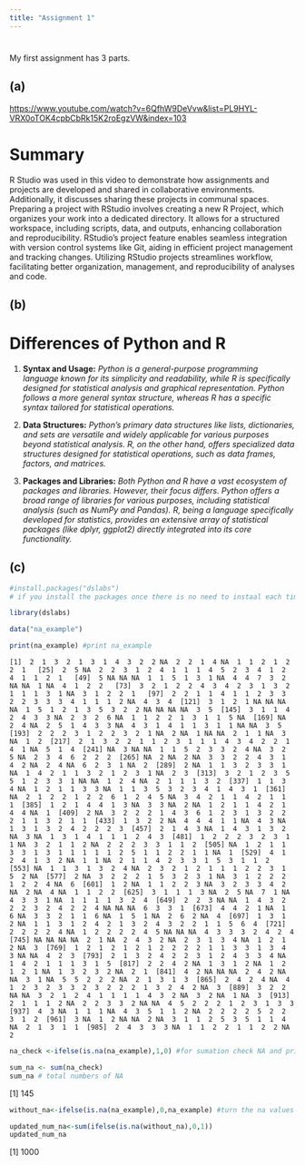```yaml
---
title: "Assignment 1"
---
```


# 

My first assignment has 3 parts.

## (a)

<https://www.youtube.com/watch?v=6QfhW9DeVvw&list=PL9HYL-VRX0oTOK4cpbCbRk15K2roEgzVW&index=103>

# Summary

R Studio was used in this video to demonstrate how assignments and projects are developed and shared in collaborative environments. Additionally, it discusses sharing these projects in communal spaces. Preparing a project with RStudio involves creating a new R Project, which organizes your work into a dedicated directory. It allows for a structured workspace, including scripts, data, and outputs, enhancing collaboration and reproducibility. RStudio's project feature enables seamless integration with version control systems like Git, aiding in efficient project management and tracking changes. Utilizing RStudio projects streamlines workflow, facilitating better organization, management, and reproducibility of analyses and code.

## (b)

# Differences of **Python** and **R**

1.  **Syntax and Usage:** *Python is a general-purpose programming language known for its simplicity and readability, while R is specifically designed for statistical analysis and graphical representation. Python follows a more general syntax structure, whereas R has a specific syntax tailored for statistical operations.*

2.  **Data Structures:** *Python's primary data structures like lists, dictionaries, and sets are versatile and widely applicable for various purposes beyond statistical analysis. R, on the other hand, offers specialized data structures designed for statistical operations, such as data frames, factors, and matrices.*

3.  **Packages and Libraries:** *Both Python and R have a vast ecosystem of packages and libraries. However, their focus differs. Python offers a broad range of libraries for various purposes, including statistical analysis (such as NumPy and Pandas). R, being a language specifically developed for statistics, provides an extensive array of statistical packages (like dplyr, ggplot2) directly integrated into its core functionality.*

## (c)

``` R
#install.packages("dslabs") 
# if you install the packages once there is no need to instaal each time just use for first time is enough.

library(dslabs)

data("na_example")

print(na_example) #print na_example
```

`[1]  2  1  3  2  1  3  1  4  3  2  2 NA  2  2  1  4 NA  1  1  2  1  2  2  1
  [25]  2  5 NA  2  2  3  1  2  4  1  1  1  4  5  2  3  4  1  2  4  1  1  2  1
  [49]  5 NA NA NA  1  1  5  1  3  1 NA  4  4  7  3  2 NA NA  1 NA  4  1  2  2
  [73]  3  2  1  2  2  4  3  4  2  3  1  3  2  1  1  1  3  1 NA  3  1  2  2  1
  [97]  2  2  1  1  4  1  1  2  3  3  2  2  3  3  3  4  1  1  1  2 NA  4  3  4
 [121]  3  1  2  1 NA NA NA NA  1  5  1  2  1  3  5  3  2  2 NA NA NA NA  3  5
 [145]  3  1  1  4  2  4  3  3 NA  2  3  2  6 NA  1  1  2  2  1  3  1  1  5 NA
 [169] NA  2  4 NA  2  5  1  4  3  3 NA  4  3  1  4  1  1  3  1  1 NA NA  3  5
 [193]  2  2  2  3  1  2  2  3  2  1 NA  2 NA  1 NA NA  2  1  1 NA  3 NA  1  2
 [217]  2  1  3  2  2  1  1  2  3  1  1  1  4  3  4  2  2  1  4  1 NA  5  1  4
 [241] NA  3 NA NA  1  1  5  2  3  3  2  4 NA  3  2  5 NA  2  3  4  6  2  2  2
 [265] NA  2 NA  2 NA  3  3  2  2  4  3  1  4  2 NA  2  4 NA  6  2  3  1 NA  2
 [289]  2 NA  1  1  3  2  3  3  1 NA  1  4  2  1  1  3  2  1  2  3  1 NA  2  3
 [313]  3  2  1  2  3  5  5  1  2  3  3  1 NA NA  1  2  4 NA  2  1  1  1  3  2
 [337]  1  1  3  4 NA  1  2  1  1  3  3 NA  1  1  3  5  3  2  3  4  1  4  3  1
 [361] NA  2  1  2  2  1  2  2  6  1  2  4  5 NA  3  4  2  1  1  4  2  1  1  1
 [385]  1  2  1  4  4  1  3 NA  3  3 NA  2 NA  1  2  1  1  4  2  1  4  4 NA  1
 [409]  2 NA  3  2  2  2  1  4  3  6  1  2  3  1  3  2  2  2  1  1  3  2  1  1
 [433]  1  3  2  2 NA  4  4  4  1  1 NA  4  3 NA  1  3  1  3  2  4  2  2  2  3
 [457]  2  1  4  3 NA  1  4  3  1  3  2 NA  3 NA  1  3  1  4  1  1  1  2  4  3
 [481]  1  2  2  2  3  2  3  1  1 NA  3  2  1  1  2 NA  2  2  2  3  3  1  1  2
 [505] NA  1  2  1  1  3  3  1  3  1  1  1  1  1  2  5  1  1  2  2  1  1 NA  1
 [529]  4  1  2  4  1  3  2 NA  1  1 NA  2  1  1  4  2  3  3  1  5  3  1  1  2
 [553] NA  1  1  3  1  3  2  4 NA  2  3  2  1  2  1  1  1  2  2  3  1  5  2 NA
 [577]  2 NA  3  2  2  2  1  5  3  2  3  1 NA  3  1  2  2  2  1  2  2  4 NA  6
 [601]  1  2 NA  1  1  2  2  3 NA  3  2  3  3  4  2 NA  2 NA  4 NA  1  1  2  2
 [625]  3  1  1  1  3 NA  2  5 NA  7  1 NA  4  3  3  1 NA  1  1  1  1  3  2  4
 [649]  2  2  3 NA NA  1  4  3  2  2  2  3  2  4  2  2  4 NA NA NA  6  3  3  1
 [673]  4  4  2  1 NA  1  6 NA  3  3  2  1  1  6 NA  1  5  1 NA  2  6  2 NA  4
 [697]  1  3  1  2 NA  1  1  3  1  2  4  2  1  3  2  4  3  2  2  1  1  5  6  4
 [721]  2  2  2  2  4 NA  1  2  2  2  2  4  5 NA NA NA  4  3  3  3  2  4  2  4
 [745] NA NA NA NA  2  1 NA  2  4  3  2 NA  2  3  1  3  4 NA  1  2  1  2 NA  3
 [769]  1  2  1  2  1  2  1  2  2  2  2  1  1  3  3  1  3  4  3 NA NA  4  2  3
 [793]  2  1  3  2  4  2  2  3  1  2  4  3  3  4 NA  1  4  2  1  1  1  3  1  5
 [817]  2  2  4  2 NA  1  3  1  2 NA  1  2  1  2  1 NA  1  3  2  3  2 NA  2  1
 [841]  4  2 NA NA NA  2  4  2 NA NA  3  1 NA  5  5  2  2  2 NA  2  1  3  1  3
 [865]  2  4  2  4 NA  4  1  2  3  2  3  3  2  3  2  2  2  1  3  2  4  2 NA  3
 [889]  3  2  2 NA NA  3  2  1  2  4  1  1  1  1  4  3  2 NA  3  2 NA  1 NA  3
 [913]  2  1  1  1  2 NA  2  2  3  3  2 NA NA  4  5  2  2  2  1  2  3  1  3  3
 [937]  4  3 NA  1  1  1 NA  4  3  5  1  1  2 NA  2  2  2  2  5  2  2  3  1  2
 [961]  3 NA  1  2 NA NA  2 NA  3  1  1  2  5  3  5  1  1  4 NA  2  1  3  1  1
 [985]  2  4  3  3  3 NA  1  1  2  2  1  1  2  2 NA  2`

``` R
na_check <-ifelse(is.na(na_example),1,0) #for sumation check NA and print as 1

sum_na <- sum(na_check) 
sum_na # total numbers of NA
```

\[1\] 145

``` R
without_na<-ifelse(is.na(na_example),0,na_example) #turn the na values to 0

updated_num_na<-sum(ifelse(is.na(without_na),0,1))
updated_num_na
```

\[1\] 1000
